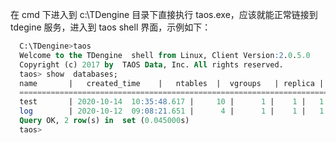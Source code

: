 在 cmd 下进入到 c:\TDengine 目录下直接执行 taos.exe，应该就能正常链接到 tdegine 服务，进入到 taos shell 界面，示例如下：

```sql
  C:\TDengine>taos
  Welcome to the TDengine  shell from Linux, Client Version:2.0.5.0
  Copyright (c) 2017 by  TAOS Data, Inc. All rights reserved.
  taos> show  databases;
  name       |   created_time    |   ntables  |  vgroups   | replica | quorum | days |    keep1,keep2,keep(D)   | cache(MB)   |  blocks  |   minrows  |  maxrows   | wallevel |  fsync  | comp | precision |  status    |
  ===================================================================================================================================================================================================================================================================
  test       | 2020-10-14  10:35:48.617 |     10 |      1 |    1 |   1 |     2 | 3650,3650,3650        |     16 |      6 |     100 |    4096 |    1 |    3000 |  2 | ms    | ready    |
  log        | 2020-10-12  09:08:21.651 |      4 |      1 |    1 |   1 |    10 | 30,30,30              |      1 |      3 |     100 |    4096 |    1 |    3000 |  2 | us    | ready    |
  Query OK, 2 row(s) in  set (0.045000s)
  taos>
```

